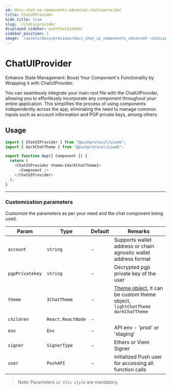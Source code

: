```yaml
---
id: docs-chat-ui-components-advanced-chatuiprovider
title: ChatUIProvider
hide_title: true
slug: ./chatuiprovider
displayed_sidebar: pushChatSidebar
sidebar_position: 1
image: '/assets/docs/previews/docs_chat_ui_components_advanced--chatuiprovider.png'
---
```


# ChatUIProvider

Enhance State Management: Boost Your Component's Functionality by Wrapping it with ChatUIProvider.

You can seamlessly integrate your main root file with the ChatUIProvider, allowing you to effortlessly incorporate any component throughout your entire application. This simplifies the process of using components independently across the app, eliminating the need to manage common inputs such as account information and PGP private keys, among others.

<head>
  <title>
    ChatUIProvider | UI Components (@pushprotocol/uiweb) | Push Chat | Push
    Documentation
  </title>
</head>


## Usage

<Tabs className="codetabs" groupId="code-examples">
  <TabItem value="js" attributes={{className: "codetab js"}} default>

```typescript
import { ChatUIProvider } from "@pushprotocol/uiweb";
import { darkChatTheme } from "@pushprotocol/uiweb";

export function App({ Component }) {
  return (
    <ChatUIProvider theme={darkChatTheme}>
      <Component />
    </ChatUIProvider>
  );
}
```

  </TabItem>
</Tabs>

---

### Customization parameters

Customize the parameters as per your need and the chat component being used.

| Param           | Type              | Default | Remarks                                                                                                                         |
| --------------- | ----------------- | ------- | ------------------------------------------------------------------------------------------------------------------------------- |
| `account`       | `string`          | -       | Supports wallet address or chain agnostic wallet address format                                                                 |
| `pgpPrivatekey` | `string`          | -       | Decrypted pgp private key of the user                                                                                           |
| `theme`         | `IChatTheme`      | -       | [Theme object](/docs/chat/ui-components/Advanced/Themization/), it can be custom theme object, `lightChatTheme` `darkChatTheme` |
| _`children`_    | `React.ReactNode` | -       |                                                                                                                                 |
| `env`           | `Env`             | -       | API env - 'prod' or 'staging'                                                                                                   |
| `signer`        | `SignerType`      | -       | Ethers or Viem Signer                                                                                                           |
| `user`          | `PushAPI`         | -       | initialized Push user for accessing all function calls                                                                          |

> Note: Parameters _`in this style`_ are mandatory.
